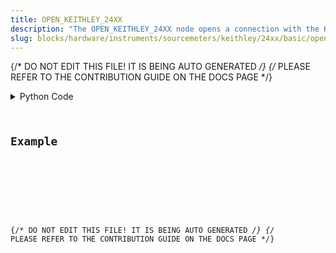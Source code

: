 ```yaml
---
title: OPEN_KEITHLEY_24XX
description: "The OPEN_KEITHLEY_24XX node opens a connection with the Keithley 2400 source meter."
slug: blocks/hardware/instruments/sourcemeters/keithley/24xx/basic/open-keithley-24xx
---
```


{/* DO NOT EDIT THIS FILE! IT IS BEING AUTO GENERATED */}
{/* PLEASE REFER TO THE CONTRIBUTION GUIDE ON THE DOCS PAGE */}


<PythonDocsDisplay docstring={docstring} />
<details>
<summary>Python Code</summary>



<Code code={pythonCode} lang="py" wrap theme="dracula" />

[Find this Flojoy Block on GitHub](https://github.com/flojoy-ai/blocks/blob/main/blocks/HARDWARE/INSTRUMENTS/SOURCEMETERS/KEITHLEY/24XX/BASIC/OPEN_KEITHLEY_24XX/OPEN_KEITHLEY_24XX.py)

</details>

## Example


<GetHelpWidget />


<AppDisplay app={app} blockName="OPEN_KEITHLEY_24XX" client:visible />


<Example />

{/* DO NOT EDIT THIS FILE! IT IS BEING AUTO GENERATED */}
{/* PLEASE REFER TO THE CONTRIBUTION GUIDE ON THE DOCS PAGE */}
